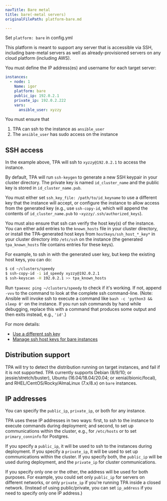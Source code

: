 ```yaml
---
navTitle: Bare metal
title: bare(-metal servers)
originalFilePath: platform-bare.md

---
```


Set `platform: bare` in config.yml

This platform is meant to support any server that is accessible via SSH,
including bare-metal servers as well as already-provisioned servers on
any cloud platform (including AWS).

You must define the IP address(es) and username for each target server:

```yaml
instances:
  - node: 1
    Name: igor
    platform: bare
    public_ip: 192.0.2.1
    private_ip: 192.0.2.222
    vars:
      ansible_user: xyzzy
```

You must ensure that

1.  TPA can ssh to the instance as `ansible_user`
2.  The `ansible_user` has sudo access on the instance

## SSH access

In the example above, TPA will ssh to `xyzzy@192.0.2.1` to access
the instance.

By default, TPA will run `ssh-keygen` to generate a new SSH keypair
in your cluster directory. The private key is named `id_cluster_name`
and the public key is stored in `id_cluster_name.pub`.

You must either set `ssh_key_file: /path/to/id_keyname` to use a
different key that the instance will accept, or configure the instance
to allow access from the generated key (e.g., use `ssh-copy-id`, which
will append the contents of `id_cluster_name.pub` to
`~xyzzy/.ssh/authorized_keys`).

You must also ensure that ssh can verify the host key(s) of the
instance. You can either add entries to the `known_hosts` file in your
cluster directory, or install the TPA-generated host keys from
`hostkeys/ssh_host_*_key*` in your cluster directory into `/etc/ssh` on
the instance (the generated `tpa_known_hosts` file contains entries for
these keys).

For example, to ssh in with the generated user key, but keep the
existing host keys, you can do:

```bash
$ cd ~/clusters/speedy
$ ssh-copy-id -i id_speedy xyzzy@192.0.2.1
$ ssh-keyscan -H 192.0.2.1 >> tpa_known_hosts
```

Run `tpaexec ping ~/clusters/speedy` to check if it's working. If not,
append `-vvv` to the command to look at the complete ssh command-line.
(Note: Ansible will invoke ssh to execute a command like
`bash -c 'python3 && sleep 0'` on the instance. If you run ssh commands
by hand while debugging, replace this with a command that produces some
output and then exits instead, e.g., `'id'`.)

For more details:

-   [Use a different ssh key](ssh_key_file)
-   [Manage ssh host keys for bare instances](manage_ssh_hostkeys)

## Distribution support

TPA will try to detect the distribution running on target instances,
and fail if it is not supported. TPA currently supports Debian
(8/9/10; or jessie/stretch/buster), Ubuntu (16.04/18.04/20.04; or
xenial/bionic/focal), and RHEL/CentOS/Rocky/AlmaLinux (7.x/8.x) on `bare` instances.

## IP addresses

You can specify the `public_ip`, `private_ip`, or both for any instance.

TPA uses these IP addresses in two ways: first, to ssh to the
instance to execute commands during deployment; and second, to set up
communications within the cluster, e.g., for `/etc/hosts` or to set
`primary_conninfo` for Postgres.

If you specify a `public_ip`, it will be used to ssh to the instances
during deployment. If you specify a `private_ip`, it will be used to set
up communications within the cluster. If you specify both, the
`public_ip` will be used during deployment, and the `private_ip` for
cluster communications.

If you specify only one or the other, the address will be used for both
purposes. For example, you could set only `public_ip` for servers on
different networks, or only `private_ip` if you're running TPA
inside a closed network. (Instead of using public/private, you can set
`ip_address` if you need to specify only one IP address.)
